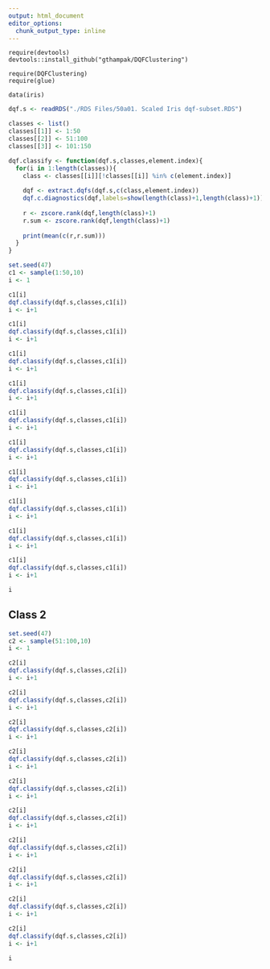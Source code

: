 ```yaml
---
output: html_document
editor_options: 
  chunk_output_type: inline
---
```


```
require(devtools)
devtools::install_github("gthampak/DQFClustering")
```

```
require(DQFClustering)
require(glue)
```

```
data(iris)
```

```r
dqf.s <- readRDS("./RDS Files/50a01. Scaled Iris dqf-subset.RDS")
```

```r
classes <- list()
classes[[1]] <- 1:50
classes[[2]] <- 51:100
classes[[3]] <- 101:150
```

```r
dqf.classify <- function(dqf.s,classes,element.index){
  for(i in 1:length(classes)){
    class <- classes[[i]][!classes[[i]] %in% c(element.index)]
    
    dqf <- extract.dqfs(dqf.s,c(class,element.index))
    dqf.c.diagnostics(dqf,labels=show(length(class)+1,length(class)+1))
    
    r <- zscore.rank(dqf,length(class)+1)
    r.sum <- zscore.rank(dqf,length(class)+1)
    
    print(mean(c(r,r.sum)))
  }
}
```


```r
set.seed(47)
c1 <- sample(1:50,10)
i <- 1
```

```r
c1[i]
dqf.classify(dqf.s,classes,c1[i])
i <- i+1
```

```r
c1[i]
dqf.classify(dqf.s,classes,c1[i])
i <- i+1
```

```r
c1[i]
dqf.classify(dqf.s,classes,c1[i])
i <- i+1
```

```r
c1[i]
dqf.classify(dqf.s,classes,c1[i])
i <- i+1
```

```r
c1[i]
dqf.classify(dqf.s,classes,c1[i])
i <- i+1
```

```r
c1[i]
dqf.classify(dqf.s,classes,c1[i])
i <- i+1
```

```r
c1[i]
dqf.classify(dqf.s,classes,c1[i])
i <- i+1
```

```r
c1[i]
dqf.classify(dqf.s,classes,c1[i])
i <- i+1
```

```r
c1[i]
dqf.classify(dqf.s,classes,c1[i])
i <- i+1
```

```r
c1[i]
dqf.classify(dqf.s,classes,c1[i])
i <- i+1
```

```r
i
```

## Class 2

```r
set.seed(47)
c2 <- sample(51:100,10)
i <- 1
```

```r
c2[i]
dqf.classify(dqf.s,classes,c2[i])
i <- i+1
```

```r
c2[i]
dqf.classify(dqf.s,classes,c2[i])
i <- i+1
```

```r
c2[i]
dqf.classify(dqf.s,classes,c2[i])
i <- i+1
```

```r
c2[i]
dqf.classify(dqf.s,classes,c2[i])
i <- i+1
```

```r
c2[i]
dqf.classify(dqf.s,classes,c2[i])
i <- i+1
```

```r
c2[i]
dqf.classify(dqf.s,classes,c2[i])
i <- i+1
```

```r
c2[i]
dqf.classify(dqf.s,classes,c2[i])
i <- i+1
```

```r
c2[i]
dqf.classify(dqf.s,classes,c2[i])
i <- i+1
```

```r
c2[i]
dqf.classify(dqf.s,classes,c2[i])
i <- i+1
```

```r
c2[i]
dqf.classify(dqf.s,classes,c2[i])
i <- i+1
```

```r
i
```


































